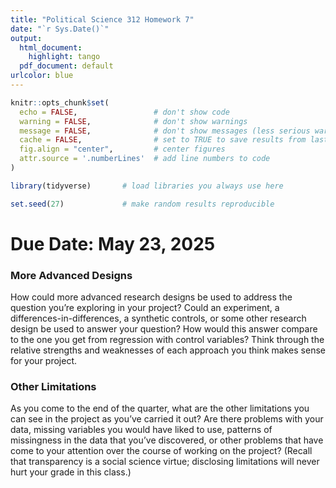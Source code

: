 ```yaml
---
title: "Political Science 312 Homework 7"
date: "`r Sys.Date()`"
output:
  html_document:
    highlight: tango
  pdf_document: default
urlcolor: blue
---
```


```r
knitr::opts_chunk$set(
  echo = FALSE,                 # don't show code
  warning = FALSE,              # don't show warnings
  message = FALSE,              # don't show messages (less serious warnings)
  cache = FALSE,                # set to TRUE to save results from last compilation
  fig.align = "center",         # center figures
  attr.source = '.numberLines'  # add line numbers to code
)

library(tidyverse)       # load libraries you always use here

set.seed(27)             # make random results reproducible
```

# Due Date: May 23, 2025

### More Advanced Designs

How could more advanced research designs be used to address the question you're exploring in your project? Could an experiment, a differences-in-differences, a synthetic controls, or some other research design be used to answer your question? How would this answer compare to the one you get from regression with control variables? Think through the relative strengths and weaknesses of each approach you think makes sense for your project.

### Other Limitations

As you come to the end of the quarter, what are the other limitations you can see in the project as you've carried it out? Are there problems with your data, missing variables you would have liked to use, patterns of missingness in the data that you've discovered, or other problems that have come to your attention over the course of working on the project? (Recall that transparency is a social science virtue; disclosing limitations will never hurt your grade in this class.) 

